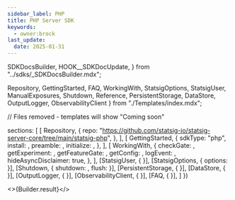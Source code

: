 ```yaml
---
sidebar_label: PHP
title: PHP Server SDK
keywords:
  - owner:brock
last_update:
  date: 2025-01-31
---
```


  SDKDocsBuilder,
  HOOK__SDKDocUpdate,
} from "../sdks/_SDKDocsBuilder.mdx";

  Repository,
  GettingStarted,
  FAQ,
  WorkingWith,
  StatsigOptions,
  StatsigUser,
  ManualExposures,
  Shutdown,
  Reference,
  PersistentStorage,
  DataStore,
  OutputLogger,
  ObservabilityClient
} from "./Templates/index.mdx";

// Files removed - templates will show "Coming soon"

  sections: [
    [
      Repository,
      {
        repo: "https://github.com/statsig-io/statsig-server-core/tree/main/statsig-php",
      },
    ],
    [
      GettingStarted,
      {
        sdkType: "php",
        install: <Install />,
        preamble: <Preamble />,
        initialize: <Initialize />,
      },
    ],
    [
      WorkingWith,
      {
        checkGate: <CheckGate />,
        getExperiment: <GetExperiment />,
        getFeatureGate: <GetFeatureGate />,
        getConfig: <GetConfig />,
        logEvent: <LogEvent />,
        hideAsyncDisclaimer: true,
      },
    ],
    [StatsigUser, { }],
    [StatsigOptions, { options: <Options /> }],
    [Shutdown, { shutdown: <ShutdownSnippet />, flush: <Flush /> }],
    [PersistentStorage, { }],
    [DataStore, { }],
    [OutputLogger, { }],
    [ObservabilityClient, { }],
    [FAQ, { }],
  ]
})


<>{Builder.result}</>

